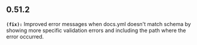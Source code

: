 ## 0.51.2
**`(fix):`** Improved error messages when docs.yml doesn't match schema by showing more specific 
validation errors and including the path where the error occurred.


